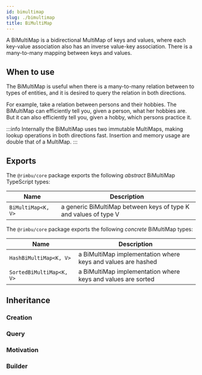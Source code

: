 ```yaml
---
id: bimultimap
slug: ./bimultimap
title: BiMultiMap
---
```



A BiMultiMap is a bidirectional MultiMap of keys and values, where each key-value association also has an inverse value-key association. There is a many-to-many mapping between keys and values.

## When to use

The BiMultiMap is useful when there is a many-to-many relation between to types of entities, and it is desired to query the relation in both directions.

For example, take a relation between persons and their hobbies. The BiMultiMap can efficiently tell you, given a person, what her hobbies are. But it can also efficiently tell you, given a hobby, which persons practice it.

:::info
Internally the BiMultiMap uses two immutable MultiMaps, making lookup operations in both directions fast. Insertion and memory usage are double that of a MultiMap.
:::

## Exports

The `@rimbu/core` package exports the following _abstract_ BiMultiMap TypeScript types:

| Name               | Description                                                      |
| ------------------ | ---------------------------------------------------------------- |
| `BiMultiMap<K, V>` | a generic BiMultiMap between keys of type K and values of type V |

The `@rimbu/core` package exports the following _concrete_ BiMultiMap types:

| Name                     | Description                                                  |
| ------------------------ | ------------------------------------------------------------ |
| `HashBiMultiMap<K, V>`   | a BiMultiMap implementation where keys and values are hashed |
| `SortedBiMultiMap<K, V>` | a BiMultiMap implementation where keys and values are sorted |

## Inheritance

<UmlGraph contents={inheritance} />

### Creation

<SandBox path="bimultimap/create.ts" />

### Query

<SandBox path="bimultimap/query.ts" />

### Motivation

<SandBox path="bimultimap/motivation.ts" />

### Builder

<SandBox path="bimultimap/build.ts" />
